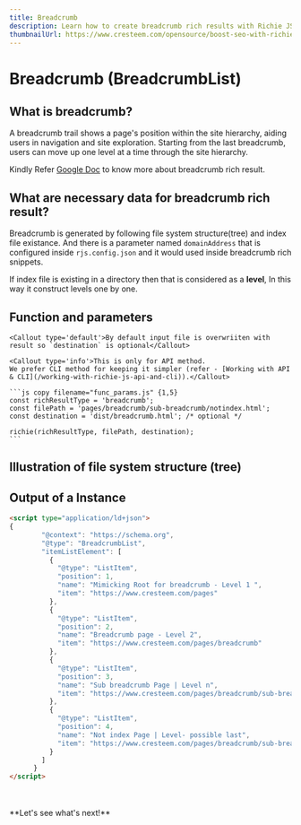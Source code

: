 ---
title: Breadcrumb
description: Learn how to create breadcrumb rich results with Richie JS. Discover the necessary data and examples to get started with breadcrumb rich results and improve website navigation.
thumbnailUrl: https://www.cresteem.com/opensource/boost-seo-with-richie-js/thumbnail.png
---

# Breadcrumb (BreadcrumbList)

## What is breadcrumb?
A breadcrumb trail shows a page's position within the site hierarchy, aiding users in navigation and site exploration. Starting from the last breadcrumb, users can move up one level at a time through the site hierarchy.

Kindly Refer [Google Doc](https://developers.google.com/search/docs/appearance/structured-data/breadcrumb) to know more about breadcrumb rich result.

## What are necessary data for breadcrumb rich result?
Breadcrumb is generated by following file system structure(tree) and index file existance. And there is a parameter named `domainAddress` that is configured inside `rjs.config.json` and it would used inside breadcrumb rich snippets.

<Callout type="info">If index file is existing in a directory then that is considered as a **level**, In this way it construct levels one by one.</Callout>

## Function and parameters
    
    <Callout type='default'>By default input file is overwriiten with result so `destination` is optional</Callout>

    <Callout type='info'>This is only for API method.
    We prefer CLI method for keeping it simpler (refer - [Working with API & CLI](/working-with-richie-js-api-and-cli)).</Callout>

    ```js copy filename="func_params.js" {1,5}
    const richResultType = 'breadcrumb';
    const filePath = 'pages/breadcrumb/sub-breadcrumb/notindex.html';
    const destination = 'dist/breadcrumb.html'; /* optional */
    
    richie(richResultType, filePath, destination);
    ```

## Illustration of file system structure (tree)

<FileTree>
  <FileTree.Folder name="pages" defaultOpen>
  <FileTree.File name="index.html" />
    <FileTree.Folder name="breadcrumb" defaultOpen>
    <FileTree.File name="index.html" />
      <FileTree.Folder name="sub-breadcrumb" defaultOpen>
        <FileTree.File name="index.html" />
        <FileTree.File name="notindex.html" />
      </FileTree.Folder>
    </FileTree.Folder>
  </FileTree.Folder>
</FileTree>

## Output of a Instance

```html filename="breadcrumb.html" copy
<script type="application/ld+json">
{
        "@context": "https://schema.org",
        "@type": "BreadcrumbList",
        "itemListElement": [
          {
            "@type": "ListItem",
            "position": 1,
            "name": "Mimicking Root for breadcrumb - Level 1 ",
            "item": "https://www.cresteem.com/pages"
          },
          {
            "@type": "ListItem",
            "position": 2,
            "name": "Breadcrumb page - Level 2",
            "item": "https://www.cresteem.com/pages/breadcrumb"
          },
          {
            "@type": "ListItem",
            "position": 3,
            "name": "Sub breadcrumb Page | Level n",
            "item": "https://www.cresteem.com/pages/breadcrumb/sub-breadcrumb"
          },
          {
            "@type": "ListItem",
            "position": 4,
            "name": "Not index Page | Level- possible last",
            "item": "https://www.cresteem.com/pages/breadcrumb/sub-breadcrumb/notindex."
          }
        ]
      }
</script>
```
<br/>
<br/>
**Let's see what's next!**